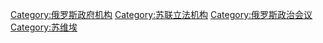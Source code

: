 [[Category:俄罗斯政府机构|Category:俄罗斯政府机构]]
[[Category:苏联立法机构|Category:苏联立法机构]]
[[Category:俄罗斯政治会议|Category:俄罗斯政治会议]]
[[Category:苏维埃|Category:苏维埃]]